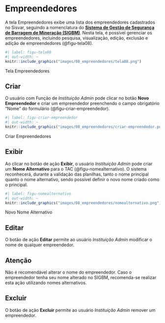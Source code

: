 # Empreendedores {#sec-empreendedores}

A tela Empreendedores exibe uma lista dos empreendedores cadastrados no Sisvar, seguindo a nomenclatura do [**Sistema de Gestão de Segurança de Barragem de Mineração (SIGBM)**](https://app.anm.gov.br/SIGBM/Publico/GerenciarPublico){.external target="_blank"}. Nesta tela, é possível gerenciar os empreendedores, incluindo pesquisa, visualização, edição, exclusão e adição de empreendedores (@figu-tela08).

::: {#figu-tela08}
```r
#| label: figu-tela08
#| out-width: ~
knitr::include_graphics("images/08_empreendedores/tela08.png")
```
Tela Empreendedores
:::

## Criar
O usuário com Função de *Instituição Admin* pode clicar no botão **Novo Empreendedor** e criar um empreendedor preenchendo o campo obrigatório "Nome" do formulário (@figu-criar-empreendedor).

::: {#figu-criar-empreendedor}
```r
#| label: figu-criar-empreendedor
#| out-width: ~
knitr::include_graphics("images/08_empreendedores/criar-empreendedor.png")
```
Criar Empreendedores
:::

## Exibir
Ao clicar no botão de ação **Exibir**, o usuário *Instituição Admin* pode criar um **Nome Alternativo** para o TAC (@figu-nomealternativo). O sistema reconhecerá, durante a validação das planilhas, tanto o nome principal quanto o nome alternativo, sendo possível definir o novo nome criado como o principal.

::: {#figu-nomealternativo}
```r
#| label: figu-nomealternativo
#| out-width: ~
knitr::include_graphics("images/08_empreendedores/nomealternativo.png")
```
Novo Nome Alternativo
:::

## Editar
O botão de ação **Editar** permite ao usuário *Instituição Admin* modificar o nome de qualquer empreendedor.

::: callout-important
## Atenção
Não é recomendável alterar o nome do empreendedor. Caso o empreendedor tenha seu nome alterado no SIGBM, recomenda-se realizar esta ação utilizando nomes alternativos. 
:::

## Excluir
O botão de ação **Excluir** permite ao usuário *Instituição Admin* remover um empreendedor.
